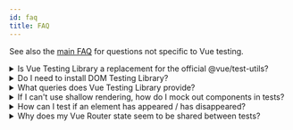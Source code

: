 ```yaml
---
id: faq
title: FAQ
---
```


See also the [main FAQ](dom-testing-library/faq.mdx) for questions not specific to Vue testing.

<details>
  <summary>Is Vue Testing Library a replacement for the official @vue/test-utils?</summary>

Short answer: yes, it is. If you use Vue Testing Library (VTL) there's no need to install [@vue/test-utils][vue-test-utils].

Longer answer: VTL is built on top of @vue/test-utils. The official library is used to render Vue components (by calling [`mount`][mount]) and exposes some of its methods (while hiding others). You can check the full list of available methods in the [API](vue-testing-library/api.mdx) section.

</details>

<details>
  <summary>Do I need to install DOM Testing Library?</summary>

Nope! VTL imports everything it needs from DOM Testing Library, and then re-exports it.

</details>

<details>
  <summary>What queries does Vue Testing Library provide?</summary>

All queries from DOM Testing Library. See [Queries](queries/about.mdx) for full list.

</details>

<details>
  <summary>If I can't use shallow rendering, how do I mock out components in tests?</summary>

In general, you should avoid mocking out components (see [the Guiding Principles section](guiding-principles.mdx)).

However if you need to, you can either use Jest's [mocking feature](https://facebook.github.io/jest/docs/en/manual-mocks.html) or the [`stubs`][stubs] key provided by @vue/test-utils.

```js
import {render} from '@testing-library/vue'
import Component from './Component'

test('Can stub components', () => {
  render(Component, {
    stubs: ['FontAwesomeIcon'],
  })
})
```

You can check out a [working example][stubs-example] in the GitHub repository of VTL.

</details>

<details>
  <summary>How can I test if an element has appeared / has disappeared?</summary>

Check the [Appearance and Disappearance](guide-disappearance.mdx) section of the Guide for available methods to test appearance and disappearance.

If you want to check if an element was never rendered, you might want to write something like the following:

```js
expect(queryByText('submit')).toBeNull()

// or, if using jest-dom:
import '@testing-library/jest-dom'
expect(queryByText('submit')).not.toBeInTheDocument()
```

</details>

<details>
  <summary>Why does my Vue Router state seem to be shared between tests?</summary>

By default, Vue Router uses [`hash` routing mode](https://router.vuejs.org/api/#mode), which stores route updates in `window.location`. Test runners, such as Jest, do not reset the JSDOM environment in between test invocations, so route transitions from previous tests can leak into subsequent tests, even though a new Vue Router is created with each call to `render`.

To work around this issue, pass an instantiated router using `abstract` mode. `abstract` mode does not store route information on the JSDOM `window`, so routing information will not leak between tests. For example:

```js
import {render} from '@testing-library/vue'
import Component from './Component.vue'
import VueRouter from 'vue-router'

test('uses abstract mode for the router', async () => {
  const router = new VueRouter({
    mode: 'abstract',
    routes: [
      // Your routes here
    ],
  })

  const renderResult = render(Component, {
    routes: router,
  })

  // Unlike the router in `hash` mode, the initial routing stack is empty. So,
  // you need to push an initial route to the stack.
  await router.push('/')
})
```

To reduce boilerplate, you can create a custom render function to use throughout your test suite. For example:

```js
// test-utils.js

import {render} from '@testing-library/vue'
import VueRouter from 'vue-router'

export async function renderApp(component, options) {
  const router = new VueRouter({
    mode: 'abstract',
    routes: [
      // Your routes here
    ],
  })

  const renderResult = render(component, {
    routes: router,
    ...options,
  })

  // Unlike the router in `hash` mode, the initial routing stack is empty. So,
  // you need to push an initial route to the stack.
  await router.push('/')

  return renderResult
}
```

</details>

<!--
Links:
-->

<!-- prettier-ignore-start -->



<!-- prettier-ignore-end -->
[vue-test-utils]: https://github.com/vuejs/vue-test-utils
[mount]: https://vue-test-utils.vuejs.org/api/#mount
[stubs]: https://vue-test-utils.vuejs.org/api/options.html#stubs
[stubs-example]: https://github.com/testing-library/vue-testing-library/blob/master/src/__tests__/stubs.js
